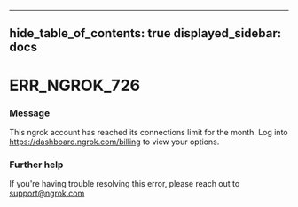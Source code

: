 

---
hide_table_of_contents: true
displayed_sidebar: docs
---


# ERR_NGROK_726

### Message
This ngrok account has reached its connections limit for the month. Log into https://dashboard.ngrok.com/billing to view your options.

<ErrorDetails />



### Further help
If you're having trouble resolving this error, please reach out to [support@ngrok.com](mailto:support@ngrok.com?subject=Help%20with%20ERR_NGROK_726)


